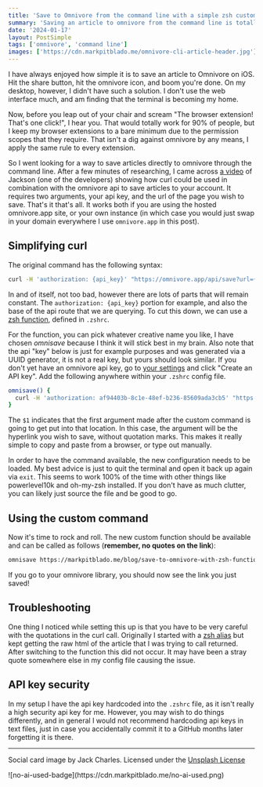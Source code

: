 ```yaml
---
title: 'Save to Omnivore from the command line with a simple zsh custom function'
summary: 'Saving an article to omnivore from the command line is totally doable with curl, however this quick trick simplifies the syntax so that it is much easier to remember.'
date: '2024-01-17'
layout: PostSimple
tags: ['omnivore', 'command line']
images: ['https://cdn.markpitblado.me/omnivore-cli-article-header.jpg']
---
```


I have always enjoyed how simple it is to save an article to Omnivore on iOS. Hit the share button, hit the omnivore icon, and boom you're done. On my desktop, however, I didn't have such a solution. I don't use the web interface much, and am finding that the terminal is becoming my home.

Now, before you leap out of your chair and scream "The browser extension! That's one click!", I hear you. That would totally work for 90% of people, but I keep my browser extensions to a bare minimum due to the permission scopes that they require. That isn't a dig against omnivore by any means, I apply the same rule to every extension.

So I went looking for a way to save articles directly to omnivore through the command line. After a few minutes of researching, I came across [a video](https://www.youtube.com/watch?v=V2nVGbFpEBw) of Jackson (one of the developers) showing how curl could be used in combination with the omnivore api to save articles to your account. It requires two arguments, your api key, and the url of the page you wish to save. That's it that's all. It works both if you are using the hosted omnivore.app site, or your own instance (in which case you would just swap in your domain everywhere I use `omnivore.app` in this post).

## Simplifying curl

The original command has the following syntax:

```bash
curl -H 'authorization: {api_key}' "https://omnivore.app/api/save?url={link_you_wish_to_save}"
```

In and of itself, not too bad, however there are lots of parts that will remain constant. The `authorization: {api_key}` portion for example, and also the base of the api route that we are querying. To cut this down, we can use a [zsh function](https://unix.stackexchange.com/a/7966), defined in `.zshrc`.

For the function, you can pick whatever creative name you like, I have chosen _omnisave_ because I think it will stick best in my brain. Also note that the api "key" below is just for example purposes and was generated via a UUID generator, it is not a real key, but yours should look similar. If you don't yet have an omnivore api key, go to [your settings](https://omnivore.app/settings/api) and click "Create an API key". Add the following anywhere within your `.zshrc` config file.

```bash
omnisave() {
  curl -H 'authorization: af94403b-8c1e-48ef-b236-85609ada3cb5' "https://omnivore.app/api/save?url=$1"
}
```

The `$1` indicates that the first argument made after the custom command is going to get put into that location. In this case, the argument will be the hyperlink you wish to save, without quotation marks. This makes it really simple to copy and paste from a browser, or type out manually.

In order to have the command available, the new configuration needs to be loaded. My best advice is just to quit the terminal and open it back up again via `exit`. This seems to work 100% of the time with other things like powerlevel10k and oh-my-zsh installed. If you don't have as much clutter, you can likely just source the file and be good to go.

## Using the custom command

Now it's time to rock and roll. The new custom function should be available and can be called as follows (**remember, no quotes on the link**):

```zsh
omnisave https://markpitblado.me/blog/save-to-omnivore-with-zsh-function
```

If you go to your omnivore library, you should now see the link you just saved!

## Troubleshooting

One thing I noticed while setting this up is that you have to be very careful with the quotations in the curl call. Originally I started with a [zsh alias](https://linuxhandbook.com/zsh-aliases/) but kept getting the raw html of the article that I was trying to call returned. After switching to the function this did not occur. It may have been a stray quote somewhere else in my config file causing the issue.

## API key security

In my setup I have the api key hardcoded into the `.zshrc` file, as it isn't really a high security api key for me. However, you may wish to do things differently, and in general I would not recommend hardcoding api keys in text files, just in case you accidentally commit it to a GitHub months later forgetting it is there.

---

Social card image by Jack Charles. Licensed under the [Unsplash License](https://unsplash.com/license)

<div className="w-32">![no-ai-used-badge](https://cdn.markpitblado.me/no-ai-used.png)</div>
